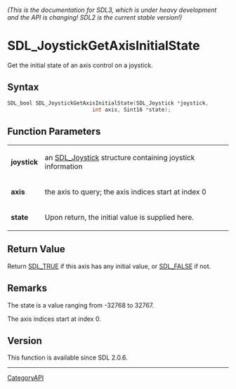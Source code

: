 ====== (This is the documentation for SDL3, which is under heavy development and the API is changing! SDL2 is the current stable version!) ======
= SDL_JoystickGetAxisInitialState =

Get the initial state of an axis control on a joystick.

== Syntax ==

<syntaxhighlight lang='c'>
SDL_bool SDL_JoystickGetAxisInitialState(SDL_Joystick *joystick,
                           int axis, Sint16 *state);
</syntaxhighlight>

== Function Parameters ==

{|
|'''joystick'''
|an [[SDL_Joystick]] structure containing joystick information
|-
|'''axis'''
|the axis to query; the axis indices start at index 0
|-
|'''state'''
|Upon return, the initial value is supplied here.
|}

== Return Value ==

Return [[SDL_TRUE]] if this axis has any initial value, or [[SDL_FALSE]] if
not.

== Remarks ==

The state is a value ranging from -32768 to 32767.

The axis indices start at index 0.

== Version ==

This function is available since SDL 2.0.6.

----
[[CategoryAPI]]


